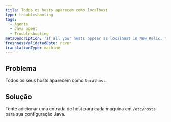 ```yaml
---
title: Todos os hosts aparecem como localhost
type: troubleshooting
tags:
  - Agents
  - Java agent
  - Troubleshooting
metaDescription: 'If all your hosts appear as localhost in New Relic, try adding a host entry for each machine in /etc/hosts for your Java configuration.'
freshnessValidatedDate: never
translationType: machine
---
```


## Problema

Todos os seus hosts aparecem como `localhost`.

## Solução

Tente adicionar uma entrada de host para cada máquina em `/etc/hosts` para sua configuração Java.